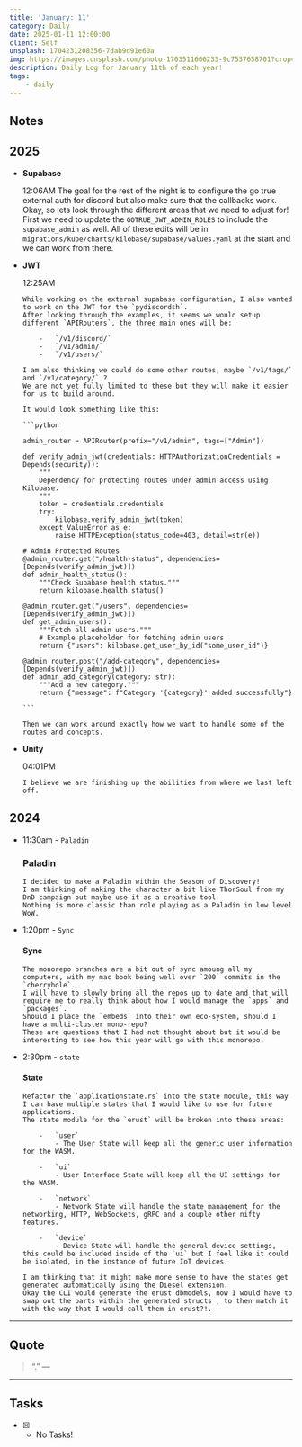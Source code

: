```yaml
---
title: 'January: 11'
category: Daily
date: 2025-01-11 12:00:00
client: Self
unsplash: 1704231208356-7dab9d91e60a
img: https://images.unsplash.com/photo-1703511606233-9c7537658701?crop=entropy&cs=srgb&fm=jpg&ixid=MnwzNjM5Nzd8MHwxfHJhbmRvbXx8fHx8fHx8fDE2ODE3NDg2ODY&ixlib=rb-4.0.3&q=85
description: Daily Log for January 11th of each year!
tags:
    - daily
---
```




<Adsense />


## Notes

## 2025

-   **Supabase**

    12:06AM
        The goal for the rest of the night is to configure the go true external auth for discord but also make sure that the callbacks work.
        Okay, so lets look through the different areas that we need to adjust for!
        First we need to update the `GOTRUE_JWT_ADMIN_ROLES` to include the `supabase_admin` as well.
        All of these edits will be in `migrations/kube/charts/kilobase/supabase/values.yaml` at the start and we can work from there.        

-   **JWT**

    12:25AM

        While working on the external supabase configuration, I also wanted to work on the JWT for the `pydiscordsh`.
        After looking through the examples, it seems we would setup different `APIRouters`, the three main ones will be:

            -   `/v1/discord/`
            -   `/v1/admin/`
            -   `/v1/users/`
    
        I am also thinking we could do some other routes, maybe `/v1/tags/` and `/v1/category/` ?
        We are not yet fully limited to these but they will make it easier for us to build around.

        It would look something like this:

        ```python

        admin_router = APIRouter(prefix="/v1/admin", tags=["Admin"])

        def verify_admin_jwt(credentials: HTTPAuthorizationCredentials = Depends(security)):
            """
            Dependency for protecting routes under admin access using Kilobase.
            """
            token = credentials.credentials
            try:
                kilobase.verify_admin_jwt(token)
            except ValueError as e:
                raise HTTPException(status_code=403, detail=str(e))

        # Admin Protected Routes
        @admin_router.get("/health-status", dependencies=[Depends(verify_admin_jwt)])
        def admin_health_status():
            """Check Supabase health status."""
            return kilobase.health_status()

        @admin_router.get("/users", dependencies=[Depends(verify_admin_jwt)])
        def get_admin_users():
            """Fetch all admin users."""
            # Example placeholder for fetching admin users
            return {"users": kilobase.get_user_by_id("some_user_id")}

        @admin_router.post("/add-category", dependencies=[Depends(verify_admin_jwt)])
        def admin_add_category(category: str):
            """Add a new category."""
            return {"message": f"Category '{category}' added successfully"}

        ```

        Then we can work around exactly how we want to handle some of the routes and concepts.

-   **Unity**

    04:01PM

        I believe we are finishing up the abilities from where we last left off.

## 2024

-   11:30am - `Paladin`

    ### Paladin

        I decided to make a Paladin within the Season of Discovery!
        I am thinking of making the character a bit like ThorSoul from my DnD campaign but maybe use it as a creative tool.
        Nothing is more classic than role playing as a Paladin in low level WoW.

-   1:20pm - `Sync`

    #### Sync

        The monorepo branches are a bit out of sync amoung all my computers, with my mac book being well over `200` commits in the `cherryhole`.
        I will have to slowly bring all the repos up to date and that will require me to really think about how I would manage the `apps` and `packages`.
        Should I place the `embeds` into their own eco-system, should I have a multi-cluster mono-repo?
        These are questions that I had not thought about but it would be interesting to see how this year will go with this monorepo.

-   2:30pm - `state`

    #### State

        Refactor the `applicationstate.rs` into the state module, this way I can have multiple states that I would like to use for future applications.
        The state module for the `erust` will be broken into these areas:

            -   `user`
                - The User State will keep all the generic user information for the WASM.

            -   `ui`
                - User Interface State will keep all the UI settings for the WASM.

            -   `network`
                - Network State will handle the state management for the networking, HTTP, WebSockets, gRPC and a couple other nifty features.

            -   `device`
                - Device State will handle the general device settings, this could be included inside of the `ui` but I feel like it could be isolated, in the instance of future IoT devices.

        I am thinking that it might make more sense to have the states get generated automatically using the Diesel extension.
        Okay the CLI would generate the erust dbmodels, now I would have to swap out the parts within the generated structs , to then match it with the way that I would call them in erust?!.
        
---

## Quote

> “.”
> — <cite></cite>

---

## Tasks

-   [x] -   No Tasks!
